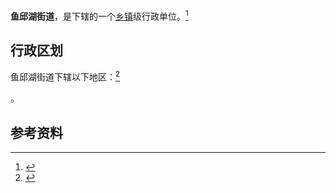 {{中国乡级行政区|37/15/26/001/000}}

'''鱼邱湖街道'''，是{{PRC admin/fullname|37/15/26/001/000|3}}下辖的一个[[乡镇|乡镇]]级行政单位。<ref>{{PRC admin/ref sgc|{{PRC admin/parent|37/15/26/001/000}}}}</ref>

== 行政区划 ==

鱼邱湖街道下辖以下地区：<ref>{{PRC admin/ref sgc|37/15/26/001/000}}</ref>

{{PRC admin/children|37/15/26/001/000}}。

== 参考资料 ==

{{reflist}}

{{行政区划小作品}}
{{PRC admin/navcat|37/15/26/001/000}}